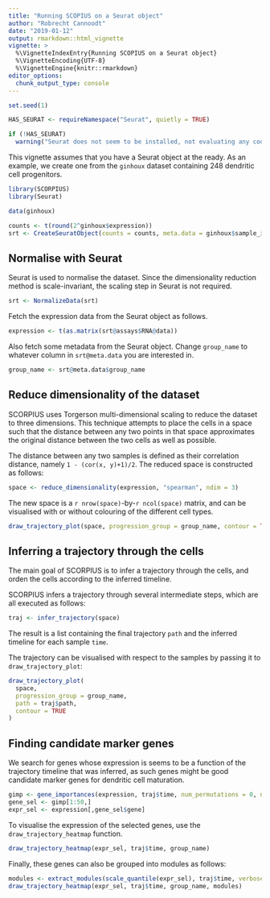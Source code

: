 ```yaml
---
title: "Running SCOPIUS on a Seurat object"
author: "Robrecht Cannoodt"
date: "2019-01-12"
output: rmarkdown::html_vignette
vignette: >
  %\VignetteIndexEntry{Running SCOPIUS on a Seurat object}
  %\VignetteEncoding{UTF-8}
  %\VignetteEngine{knitr::rmarkdown}
editor_options: 
  chunk_output_type: console
---
```


<!-- github markdown built using 
rmarkdown::render("vignettes/seurat.Rmd", output_format = "github_document")
-->

```r
set.seed(1)

HAS_SEURAT <- requireNamespace("Seurat", quietly = TRUE)

if (!HAS_SEURAT)
  warning("Seurat does not seem to be installed, not evaluating any code in this vignette.")
```

This vignette assumes that you have a Seurat object at the ready. As an example, we create one from the `ginhoux` dataset containing 248 dendritic cell progenitors.

```r
library(SCORPIUS)
library(Seurat)

data(ginhoux)

counts <- t(round(2^ginhoux$expression))
srt <- CreateSeuratObject(counts = counts, meta.data = ginhoux$sample_info)
```

## Normalise with Seurat

Seurat is used to normalise the dataset. 
Since the dimensionality reduction method is scale-invariant, the scaling step in Seurat is not required.
```r
srt <- NormalizeData(srt)
```

Fetch the expression data from the Seurat object as follows.
```r
expression <- t(as.matrix(srt@assays$RNA@data))
```

Also fetch some metadata from the Seurat object. Change `group_name` to whatever column in `srt@meta.data` you are interested in.
```r
group_name <- srt@meta.data$group_name 
```

## Reduce dimensionality of the dataset
SCORPIUS uses Torgerson multi-dimensional scaling to reduce the dataset to three dimensions.
This technique attempts to place the cells in a space such that the distance between any
two points in that space approximates the original distance between the two cells as well as possible.

The distance between any two samples is defined as their correlation distance, namely `1 - (cor(x, y)+1)/2`.
The reduced space is constructed as follows:
```r
space <- reduce_dimensionality(expression, "spearman", ndim = 3)
```

The new space is a `r nrow(space)`-by-`r ncol(space)` matrix, and can be visualised with or without colouring of the
different cell types.
```r
draw_trajectory_plot(space, progression_group = group_name, contour = TRUE)
```


## Inferring a trajectory through the cells
The main goal of SCORPIUS is to infer a trajectory through the cells, and orden the cells according to the inferred timeline.

SCORPIUS infers a trajectory through several intermediate steps, which are all executed as follows:
```r
traj <- infer_trajectory(space)
```


The result is a list containing the final trajectory `path` and the inferred timeline for each sample `time`.

The trajectory can be visualised with respect to the samples by passing it to `draw_trajectory_plot`:
```r
draw_trajectory_plot(
  space, 
  progression_group = group_name,
  path = traj$path,
  contour = TRUE
)
```


## Finding candidate marker genes
We search for genes whose expression is seems to be a function of the trajectory timeline that was inferred, 
as such genes might be good candidate marker genes for dendritic cell maturation.

```r
gimp <- gene_importances(expression, traj$time, num_permutations = 0, num_threads = 8)
gene_sel <- gimp[1:50,]
expr_sel <- expression[,gene_sel$gene]
```

To visualise the expression of the selected genes, use the `draw_trajectory_heatmap` function.
```r
draw_trajectory_heatmap(expr_sel, traj$time, group_name)
```

Finally, these genes can also be grouped into modules as follows: 
```r
modules <- extract_modules(scale_quantile(expr_sel), traj$time, verbose = FALSE)
draw_trajectory_heatmap(expr_sel, traj$time, group_name, modules)
```
